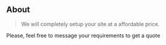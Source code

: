 ## About

> We will completely setup your site at a affordable price.

Please, feel free to message your requirements to get a quote 
